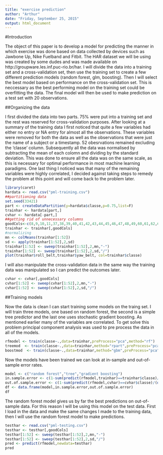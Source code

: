 ```yaml
---
title: "exercise prediction"
author: "Arthur"
date: "Friday, September 25, 2015"
output: html_document
---
```


#Introduction

The object of this paper is to develop a model for predicting the manner in which exercise was done based on data collected by devices such as Jawbone Up, Nike Fuelband and Fitbit. The HAR dataset we will be using was created by some dudes and was made available on http://groupware.les.inf.puc-rio.br/har. 
I will divide the data into a training set and a cross-validation set, then use the training set to create a few different prediction models (random forest, glm, boosting). Then I will select the best model based on performance on the cross-validation set. This is neccessary as the best performing model on the training set could be overfitting the data.
The final model will then be used to make prediction on a test set with 20 observations.

##Organizing the data

I first divided the data into two parts. 75% were put into a training set and the rest was reserved for cross-validation purposes. After looking at a summary of the training data I first noticed that quite a few variables had either no entry or NA entry for almost all the observations. These variables were removed for both the data as well as the observations that were just the name of a subject or a timestamp. 52 obesrvations remained excluding the 'classe' column. Subsequently all the data was normalised by subtracting the mean of each colomn and dividing by the standard deviation. This was done to ensure all the data was on the same scale, as this is necessary for optimal performance in most machine learning paradigms.
One last thing I noticed was that many of the remaining variables were highly correlated, I decided against taking steps to remedy the problem at this point and will come back to the problem later.
```r
library(caret)
hardata <- read.csv("pml-training.csv")
##partitioning data
set.seed(33421)
part <- createDataPartition(y=hardata$classe,p=0.75,list=F)
trainhar <- hardata[part,]
cvhar <- hardata[-part,]
##getting rid of unnecessary columns
goodCols<-c(8,9,10,11,37,38,39,40,41,42,43,44,45,46,47,48,49,60,61,62,63,64,65,66,67,68,84,85,86,102,113,114,115,116,117,118,119,120,121,122,123,124,140,151,152,153,154,155,156,157,158,159,160)
trainhar <- trainhar[,goodCols]
#normalizing
mn <- colMeans(trainhar[1:52])
sd <- apply(trainhar[1:52],2,sd)
trainhar[1:52] <- sweep(trainhar[1:52],2,mn,"-")
trainhar[1:52] <- sweep(trainhar[1:52],2,sd,"/")
plot(trainhar$roll_belt,trainhar$yaw_belt, col=trainhar$classe)
```

I will also manipulate the cross-validation data in the same way the training data was manipulated so I can predict the outcomes later. 
```r
cvhar <- cvhar[,goodCols]
cvhar[1:52] <- sweep(cvhar[1:52],2,mn,"-")
cvhar[1:52] <- sweep(cvhar[1:52],2,sd,"/")
```



##Training models

Now the data is clean I can start training some models on the traing set. I will train three models, one based on random forest, the second is a simple tree predictor and the last one uses stochastic gradient boosting. As mentioned earlier many of the variables are correlated. To get solve this problem principal component analysis was used to pre process the data in all of the models.
```r
rfmodel <- train(classe~.,data=trainhar,preProcess="pca",method="rf")
treemod  <- train(classe~.,data=trainhar,method="rpart",preProcess="pca")
boostmod  <- train(classe~.,data=trainhar,method="gbm",preProcess="pca")
```
Now the models have been trained we can look at in-sample and out-of-sample error rates.
```r
model <- c("random forest","tree","gradient boosting")
in.sample.error <- c(1-sum(predict(rfmodel,trainhar)==trainhar$classe)/(dim(trainhar)[1]),1-sum(predict(treemod,trainhar)==trainhar$classe)/(dim(trainhar)[1]),1-sum(predict(boostmod,trainhar)==trainhar$classe)/(dim(trainhar)[1]))
out.of.sample.error <- c(1-sum(predict(rfmodel,cvhar)==cvhar$classe)/(dim(cvhar)[1]),1-sum(predict(treemod,cvhar)==cvhar$classe)/(dim(cvhar)[1]),1-sum(predict(boostmod,cvhar)==cvhar$classe)/(dim(cvhar)[1]))
df <- data.frame(model,in.sample.error,out.of.sample.error)
df
```
The random forest model gives us by far the best predictions on out-of-sample data. For this reason I will be using this model on the test data. First I load in the data and make the same changes I made to the training data, then I will use the random forest model to make predictions.
```r
testhar <- read.csv("pml-testing.csv")
testhar <- testhar[,goodCols]
testhar[1:52] <- sweep(testhar[1:52],2,mn,"-")
testhar[1:52] <- sweep(testhar[1:52],2,sd,"/")
pred <- predict(rfmodel,newdata=testhar)
pred
```




